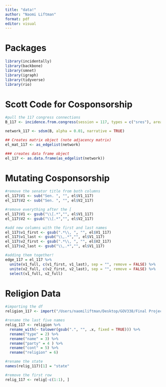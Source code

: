 ```yaml
---
title: "data!"
author: "Naomi Liftman"
format: pdf
editor: visual
---
```


# Packages

```r
library(incidentally)
library(backbone)
library(smnet)
library(igraph)
library(tidyverse)
library(rio)
```

# Scott Code for Cosponsorship

```r
#pull the 117 congress connections 
B_117 <- incidence.from.congress(session = 117, types = c("sres"), areas = c("All"), format = "igraph")

network_117 <- sdsm(B, alpha = 0.01, narrative = TRUE)

## Creates matrix object (note adjacency matrix)
el_mat_117 <- as_edgelist(network)

### creates data frame object
el_117 <- as.data.frame(as_edgelist(network))
```

# Mutating Cosponsorship

```r
#remove the senator title from both columns
el_117$V1 <- sub("Sen. ", "", el$V1_117)
el_117$V2 <- sub("Sen. ", "", el$V2_117)

#remove everything after the [
el_117$V1 <- gsub("\\[.*","", el$V1_117)
el_117$V2 <- gsub("\\[.*","", el$V2_117)

#add new columns with the first and last names
el_117$v1_first <- gsub(".*\\, ", "", el$V1_117)   
el_117$v1_last <- gsub("\\,.*","", el$V1_117)
el_117$v2_first <- gsub(".*\\, ", "", el$V2_117)   
el_117$v2_last <- gsub("\\,.*","", el$V1_117) 

#adding them together!
edge_117 = el_117 %>% 
  unite(v1_full, c(v1_first, v1_last), sep = "", remove = FALSE) %>% 
  unite(v2_full, c(v2_first, v2_last), sep = "", remove = FALSE) %>% 
  select(v1_full, v2_full)
```


# Religion Data

```r
#importing the df 
religion_117 <- import("/Users/naomiliftman/Desktop/GOV338/Final Project/117congress.xlsx") 

#rename the last five names
relig_117 <- religion %>% 
  rename_with(~ tolower(gsub(".", "", .x, fixed = TRUE))) %>% 
  rename("type" = 2) %>% 
  rename("name" = 3) %>% 
  rename("party" = 4 ) %>% 
  rename("cont" = 5) %>% 
  rename("religion" = 6)

#rename the state
names(relig_117)[1] = "state"  

#remove the first row
relig_117 <- relig[-c(1:1), ]
```





